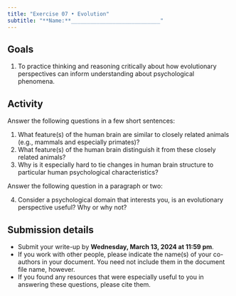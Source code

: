 ```yaml
---
title: "Exercise 07 • Evolution"
subtitle: "**Name:**____________________________"
---
```


## Goals

1. To practice thinking and reasoning critically about how evolutionary perspectives can inform understanding about psychological phenomena.

## Activity

Answer the following questions in a few short sentences:

1. What feature(s) of the human brain are similar to closely related animals (e.g., mammals and especially primates)?
2. What feature(s) of the human brain distinguish it from these closely related animals?
3. Why is it especially hard to tie changes in human brain structure to particular human psychological characteristics?

Answer the following question in a paragraph or two:

4. Consider a psychological domain that interests you, is an evolutionary perspective useful? Why or why not?

## Submission details

- Submit your write-up by [**Wednesday, March 13, 2024 at 11:59 pm**]{.orange_due}.
- If you work with other people, please indicate the name(s) of your co-authors in your document. You need not include them in the document file name, however.
- If you found any resources that were especially useful to you in answering these questions, please cite them.

